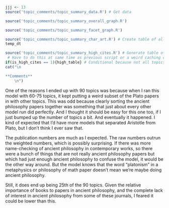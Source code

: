 ```r
jjj <- 13
source('topic_comments/topic_summary_data.R') # Get data
```

```r
source('topic_comments/topic_summary_overall_graph.R')
```

```r
source('topic_comments/topic_summary_facet_graph.R')
```

```r
source('topic_comments/topic_summary_char_art.R') # Create table of all articles in topic
temp_dt
```

```r
source('topic_comments/topic_summary_high_cites.R') # Generate table of highly cited articles. 
 # Have to do this at same time as previous script or a weird caching error occurs.
if(is_high_cites == 1){high_table} # Conditional because not all topics have high cites
cat("\n

**Comments**
	\n")
```

One of the reasons I ended up with 90 topics was because when I ran this model with 60-75 topics, it kept putting a weird subset of the Plato papers in with other topics. This was odd because clearly sorting the ancient philosophy papers together was something that just about every other model run did perfectly. And I thought it should be easy for this one too, if I just bumped up the number of topics a bit. And eventually it happened. I kind of expected that I'd have more models that separated Aristotle from Plato, but I don't think I ever saw that.

The publication numbers are much as I expected. The raw numbers outrun the weighted numbers, which is possibly surprising. If there was more name-checking of ancient philosophy in contemporary works, so there were a bunch of things that are not really ancient philosophy papers but which had just enough ancient philosophy to confuse the model, it would be the other way around. But the model knows that the word "platonism" in a metaphysics or philosophy of math paper doesn't mean we're maybe doing ancient philosophy.

Still, it does end up being 25th of the 90 topics. Given the relative importance of books to papers in ancient philosophy, and the complete lack of interest in ancient philosophy from some of these journals, I feared it could be lower than this.